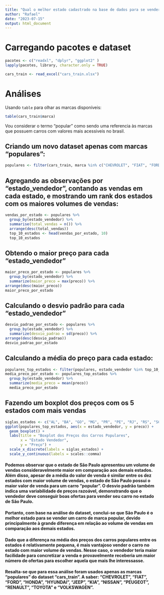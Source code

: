 ---
title: "Qual o melhor estado cadastrado na base de dados para se vender um carro de marca popular e por quê?"
author: "Rafael"
date: "2023-07-15"
output: html_document
---
# Carregando pacotes e dataset
```{r package, message=FALSE, results='hide'}
pacotes <- c("readxl", "dplyr", "ggplot2" )
lapply(pacotes, library, character.only = TRUE)
```
```{r load}
cars_train <- read_excel("cars_train.xlsx")
```

# Análises
Usando `table` para olhar as marcas disponíveis:
```{r table}
table(cars_train$marca)
```

Vou considerar o termo "popular" como sendo uma referencia às marcas que possuem carros com valores mais acessiveis no brasil.

## Criando um novo dataset apenas com marcas "populares": 
```{r populares}
populares <- filter(cars_train, marca %in% c("CHEVROLET", "FIAT", "FORD", "HONDA", "HYUNDAI", "JEEP", "KIA", "NISSAN", "PEUGEOT", "RENAULT", "TOYOTA", "VOLKSWAGEN"))
```

## Agregando as observações por "estado_vendedor", contando as vendas em cada estado, e mostrando um rank dos estados com os maiores volumes de vendas:
```{r rank}
vendas_por_estado <- populares %>%
  group_by(estado_vendedor) %>%
  summarise(total_vendas = n()) %>%
  arrange(desc(total_vendas))
  top_10_estados <- head(vendas_por_estado, 10)
  top_10_estados
```

## Obtendo o maior preço para cada "estado_vendedor"
```{r vendas2}
maior_preco_por_estado <- populares %>%
  group_by(estado_vendedor) %>%
  summarize(maior_preco = max(preco)) %>%
arrange(desc(maior_preco))
maior_preco_por_estado
```

## Calculando o desvio padrão para cada "estado_vendedor"
```{r vendas3}
desvio_padrao_por_estado <- populares %>%
  group_by(estado_vendedor) %>%
  summarize(desvio_padrao = sd(preco)) %>%
arrange(desc(desvio_padrao))
desvio_padrao_por_estado
```

## Calculando a média do preço para cada estado:
```{r media}
populares_top_estados <- filter(populares, estado_vendedor %in% top_10_estados$estado_vendedor)
media_preco_por_estado <- populares_top_estados %>%
  group_by(estado_vendedor) %>%
  summarize(media_preco = mean(preco))
  media_preco_por_estado
```

## Fazendo um boxplot dos preços com os 5 estados com mais vendas
```{r box}
siglas_estados <- c("AL", "BA", "GO", "MG", "PR", "PE", "RJ", "RS", "SC", "SP" )
ggplot(populares_top_estados, aes(x = estado_vendedor, y = preco)) +
  geom_boxplot() +
  labs(title = "Boxplot dos Preços dos Carros Populares",
       x = "Estado Vendedor",
       y = "Preço") +
  scale_x_discrete(labels = siglas_estados) +
  scale_y_continuous(labels = scales::comma)
```

#### Podemos observar que o estado de São Paulo apresentou um volume de vendas consideravelmente maior em comparação aos demais estados. Além disso, apesar de a média do valor de venda é similar entre os dez estados com maior volume de vendas, o estado de São Paulo possui o maior valor de venda para um carro "popular". O desvio padrão também indica uma variabilidade de preços razoável, demonstrando que o vendedor deve conseguir boas ofertas para vender seu carro no estado de São Paulo.

#### Portanto, com base na análise do dataset, conclui-se que São Paulo é o melhor estado para se vender um carro de marca popular, devido principalmente à grande diferença em relação ao volume de vendas em comparação aos demais estados.

#### Dado que a diferença na média dos preços dos carros populares entre os estados é relativamente pequena, é mais vantajoso vender o carro no estado com maior volume de vendas. Nesse caso, o vendedor teria maior facilidade para concretizar a venda e provavelmente receberia um maior número de ofertas para escolher aquela que mais lhe interessasse.

#### Resalta-se que para essa análise foram usados apenas as marcas "populares" do dataset "cars_train". A saber: "CHEVROLET", "FIAT", "FORD", "HONDA", "HYUNDAI", "JEEP", "KIA", "NISSAN", "PEUGEOT", "RENAULT", "TOYOTA" e "VOLKSWAGEN".